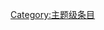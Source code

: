 {{catmore1|[[Wikipedia:拜占庭帝国专题|Wikipedia:拜占庭帝国专题]]}}
{{Articles by Quality|topic=拜占庭帝国|project=拜占庭帝国|format=TOC}}
{{emptycat}}

[[Category:主题级条目|Category:主题级条目]]